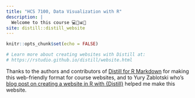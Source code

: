 ```yaml
---
title: "HCS 7100, Data Visualization with R"
description: |
  Welcome to this course 💻🧰📊🥳
site: distill::distill_website
---
```


```r
knitr::opts_chunk$set(echo = FALSE)

# Learn more about creating websites with Distill at:
# https://rstudio.github.io/distill/website.html

```

Thanks to the authors and contributors of [Distill for R Markdown](https://rstudio.github.io/distill/) for making this web-friendly format for course websites, and to Yury Zablotski who's [blog post on creating a website in R with {Distill}](https://yuzar-blog.netlify.app/posts/2020-12-26-how-to-create-a-blog-or-a-website-in-r-with-distill-package/) helped me make this website.